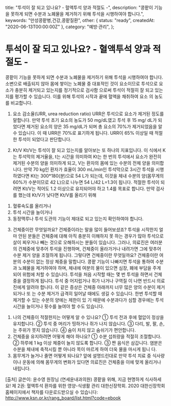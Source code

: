   title: "투석이 잘 되고 있나요? - 혈액투석 양과 적절도 -",
  description: "콩팥이 기능을 못하게 되면 수분과 노폐물을 제거하기 위해 투석을 시행하여야 합니다.",
  keywords: "만성콩팥병,건강,콩팥질환",
  other: { status: "ready", createdAt: "2020-06-13T00:00:00Z" },
  category: "예방·관리",
};

# 투석이 잘 되고 있나요? - 혈액투석 양과 적절도 -

콩팥이 기능을 못하게 되면 수분과 노폐물을 제거하기 위해 투석을 시행하여야 합니다. 소변으로 배출되지 않아
몸에 쌓이는 노폐물 중 대표적인 것이 요소이므로 투석으로 요소가 충분히 제거되고 있는지를 정기적으로 검사함
으로써 투석이 적절히 잘 되고 있는지를 평가할 수 있습니다. 이를 위해 투석의 시작과 끝에 혈액을 채취하여 요소
의 농도를 비교합니다.

1. 요소 감소율(URR, urea reduction ratio)
   URR은 투석으로 요소가 제거된 정도를 말합니다. 만약 투석 초기 요소의 농도가 50 mg/dL였고 투석 후 15 mg/
   dL가 되었다면 제거된 요소의 양은 35 mg/dL가 되며 총 요소의 70%가 제거되었음을 알 수 있습니다. 이 때
   URR은 70%로 표기하게 됩니다. URR이 65% 이상일 때 적절한 투석이 되었다고 판단합니다.

2. Kt/V
   Kt/V는 투석이 잘 되고 있는지를 알아보는 또 하나의 지표입니다.
   이 식에서 K는 투석막의 제거율을, t는 시간을 의미하여 Kt는 한 번의 투석에서 요소가 완전히 제거된 수분의 양을
   의미하게 되고, V는 환자의 몸에 있는 수분의 전체 양을 의미합니다.
   만약 70 kg인 환자가 효율이 300 mL/min인 투석막으로 3시간 투석을 시행하였다면 Kt는 300\*180(분)으로
   54 L가 되는데, 이것을 체내 수분의 양(몸무게의 60%가 수분이므로 42 L)으로 나누면 54 L/42 L=1.3이 됩니다.
   적절한 투석이 되려면 Kt/V는 적어도 1.2 이상으로 유지되어야 하고 1.4를 목표로 합니다.
   만약 검사를 했는데 Kt/V가 낮다면 Kt/V를 올리기 위해

1) 혈류속도를 올리거나
2) 투석 시간을 늘이거나
3) 동정맥루나 투석 도관의 기능이 제대로 되고 있는지 확인하여야 합니다.

3. 건체중이란 무엇일까요?
   건체중이라는 말을 많이 들어보셨죠? 투석을 시작한지 얼마 안된 분들은 건체중에 대해 아직 충분히 이해하지 못
   하는 경우가 많아 투석으로 살이 찌우거나 빼는 것으로 오해하시는 분들이 있습니다. 그러나, 의료진은 여러분의
   건체중에 맞추어 투석을 진행하며, 건체중이 올라가거나 내려가면 그에 맞추어 수분 제거 양을 조절하게 됩니다.
   그렇다면 건체중이란 무엇일까요? 건체중이란 여분의 수분이 없는 정상 체중을 말합니다. 콩팥 기능이 나빠지면
   투석을 통하여 수분과 노폐물을 제거하여야 하며, 체내에 여분의 물이 있으면 심장, 폐에 부담을 주게 되어 위험에
   처할 수 있습니다.
   투석을 처음 시작할 때는 몇 번 투석을 하면서 건체중을 결정하게 됩니다. 투석 중 어지럽거나 쥐가 나거나 구역질
   이 나면 반드시 의료진에게 알려야 합니다. 이 같은 증상은 건체중 아래까지 너무 많은 양의 수분이 제거되거나 또
   는 수분 제거가 급격히 일어날 때에도 생길 수 있습니다. 한번 투석할 때 제거할 수 있는 수분의 양에는 제한이 있
   기 때문에 수분과다가 심할 경우에는 투석 시간을 늘이거나 횟수를 늘여야 할 수도 있습니다.

1) 나의 건체중이 적절한지는 어떻게 알 수 있나요?
   ① 투석 전과 후에 혈압이 정상을 유지합니다.
   ② 투석 중 머리가 띵하거나 쥐가 나지 않습니다.
   ③ 다리, 발, 팔, 손, 눈 주위가 붓지 않습니다.
   ④ 숨이 차지 않고 숨쉬기가 편안합니다.
2) 건체중을 유지하려면 어떻게 해야 하나요?
   ① 수분 섭취량을 적절히 조절합니다.
   ② 하루에 1 kg 이상 체중이 늘지 않도록 합니다.
   ③ 짠 음식은 삼갑니다. 염분은 수분을 체내에 축적시킬 뿐 아니라 목이 마르게 하여 더욱 물을 마시게 됩니
   다.
3) 몸무게가 늘거나 줄면 어떻게 되나요?
   앞에 설명드린대로 만약 투석 치료 중 식사량이나 운동에 의해 몸무게의 변화가 있다면 의료진은 건체중을
   이에 맞게 올리거나 내립니다.

[출처] 글쓴이: 윤수영 원장님 (연세윤내과의원)
콩팥을 위해, 지금 현명하게 식사하세요!
제 2권: 혈액투석 환자를 위한 영양-식생활 관리
대한신장학회. 2020
대한신장학회 홈페이지에서 책자를 다운로드받으실 수 있습니다: http://www.ksn.or.kr/rang_board/list.html?code=ebook
